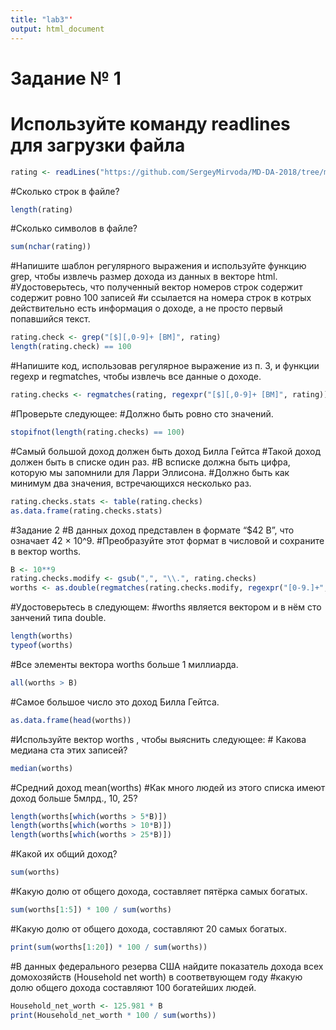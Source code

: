 ```yaml
---
title: "lab3"'
output: html_document
---
```

# Задание № 1
# Используйте команду readlines для загрузки файла
```r
rating <- readLines("https://github.com/SergeyMirvoda/MD-DA-2018/tree/master/data/forbes.htm")
```
#Сколько строк в файле?
```r
length(rating)
```
#Сколько символов в файле?
```r
sum(nchar(rating))
```
#Напишите шаблон регулярного выражения и используйте функцию grep, чтобы извлечь размер дохода из данных в векторе html.
#Удостоверьтесь, что полученный вектор номеров строк содержит содержит ровно 100 записей
#и ссылается на номера строк в котрых действительно есть информация о доходе, а не просто первый попавшийся текст.
```r
rating.check <- grep("[$][,0-9]+ [BM]", rating)
length(rating.check) == 100
```
#Напишите код, использовав регулярное выражение из п. 3, и функции regexp и regmatches, чтобы извлечь все данные о доходе.
```r
rating.checks <- regmatches(rating, regexpr("[$][,0-9]+ [BM]", rating))
```
#Проверьте следующее:
#Должно быть ровно сто значений.
```r
stopifnot(length(rating.checks) == 100)
```
#Самый большой доход должен быть доход Билла Гейтса
#Такой доход должен быть в списке один раз.
#В всписке должна быть цифра, которую мы запомнили для Ларри Эллисона.
#Должно быть как минимум два значения, встречающихся несколько раз.
```r
rating.checks.stats <- table(rating.checks)
as.data.frame(rating.checks.stats)
```

#Задание 2
#В данных доход представлен в формате "$42 B", что означает 42 × 10^9. 
#Преобразуйте этот формат в числовой и сохраните в вектор worths. 
```r
B <- 10**9
rating.checks.modify <- gsub(",", "\\.", rating.checks)
worths <- as.double(regmatches(rating.checks.modify, regexpr("[0-9.]+", rating.checks.modify))) * B
```
#Удостоверьтесь в следующем:
#worths является вектором и в нём сто занчений типа double.
```r
length(worths)
typeof(worths)
```
#Все элементы вектора worths больше 1 миллиарда.
```r
all(worths > B)
```
#Самое большое число это доход Билла Гейтса.
```r
as.data.frame(head(worths))
```
#Используйте вектор worths , чтобы выяснить следующее:
# Какова медиана ста этих записей?
```r
median(worths)
```
#Средний доход
mean(worths)
#Как много людей из этого списка имеют доход больше 5млрд., 10, 25?
```r
length(worths[which(worths > 5*B)])
length(worths[which(worths > 10*B)])
length(worths[which(worths > 25*B)])
```
#Какой их общий доход?
```r
sum(worths)
```
#Какую долю от общего дохода, составляет пятёрка самых богатых.
```r
sum(worths[1:5]) * 100 / sum(worths)
```
#Какую долю от общего дохода, составляют 20 самых богатых.
```r
print(sum(worths[1:20]) * 100 / sum(worths))
```
#В данных федерального резерва США найдите показатель дохода всех домохозяйств (Household net worth) в соответвующем году
#какую долю общего дохода составляют 100 богатейших людей.
```r
Household_net_worth <- 125.981 * B
print(Household_net_worth * 100 / sum(worths))
```
